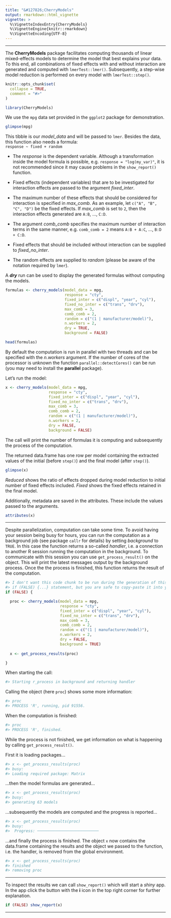 ```yaml
---
title: "&#127826;CherryModels"
output: rmarkdown::html_vignette
vignette: >
  %\VignetteIndexEntry{CherryModels}
  %\VignetteEngine{knitr::rmarkdown}
  %\VignetteEncoding{UTF-8}
---
```


<hr>

The <b>CherryModels</b> package facilitates computing thousands of linear mixed-effects models to determine the model that best explains your data. To this end, all combinations of fixed effects with and without interaction are generated and computed with `lmerTest::lmer()`. Subsequently, a step-wise model reduction is performed on every model with `lmerTest::step()`.  

```r
knitr::opts_chunk$set(
  collapse = TRUE,
  comment = "#>"
)
```

```r
library(CherryModels)
```

We use the `mpg` data set provided in the `ggplot2` package for demonstration.
```r
glimpse(mpg)
```

This tibble is our *model_data* and will be passed to `lmer`. Besides the data, this function also needs a formula: <br> 
`response ~ fixed + random`

- The *response* is the dependent variable. Although a transformation inside the model formula is possible, e.g. `response = "log(my_var)"`, it is not recommended since it may cause problems in the `show_report()` function.

- Fixed effects (independent variables) that are to be investigated for interaction effects are passed to the argument *fixed_inter*. 

- The maximum number of these effects that should be considered for interaction is specified in *max_comb*. As an example, let `c("A", "B", "C", "D")` be the fixed effects. If *max_comb* is set to `2`, then the interaction effects generated are `A:B`, ..., `C:D`. 

- The argument *comb_comb* specifies the maximum number of interaction terms in the same manner, e.g. `comb_comb = 2` means `A:B + A:C`, ..., `B:D + C:D`.

- Fixed effects that should be included without interaction can be supplied to *fixed_no_inter*.

- The random effects are supplied to *random* (please be aware of the notation required by `lmer`).

A <i><b>dry</b></i> run can be used to display the generated formulas without computing the models.

```r
formulas <- cherry_models(model_data = mpg,
                          response = "cty",
                          fixed_inter = c("displ", "year", "cyl"),
                          fixed_no_inter = c("trans", "drv"),
                          max_comb = 3,
                          comb_comb = 2,
                          random = c("(1 | manufacturer/model)"),
                          n.workers = 2,
                          dry = TRUE,
                          background = FALSE)

head(formulas)
```

By default the computation is run in parallel with two threads and can be specified with the *n.workers* argument. If the number of cores of the processor is unknown the function `parallel::detectCores()` can be run (you may need to install the **parallel** package).

Let's run the model:

```r
x <- cherry_models(model_data = mpg,
                   response = "cty",
                   fixed_inter = c("displ", "year", "cyl"),
                   fixed_no_inter = c("trans", "drv"),
                   max_comb = 3,
                   comb_comb = 2,
                   random = c("(1 | manufacturer/model)"),
                   n.workers = 2,
                   dry = FALSE,
                   background = FALSE)
```

The call will print the number of formulas it is computing and subsequently the process of the computation.

The returned data.frame has one row per model containing the extracted values of the initial (before `step()`) and the final model (after `step()`).

```r
glimpse(x)
```

*Reduced* shows the ratio of effects dropped during model reduction to initial number of fixed effects included. *Fixed* shows the fixed effects retained in the final model.

Additionally, metadata are saved in the attributes. These include the values passed to the arguments.

```r
attributes(x)
```

<hr>

Despite parallelization, computation can take some time. To avoid having your session being busy for hours, you can run the computation as a background job (see package `callr` for details) by setting *background* to `TRUE`. In this case the function returns a so-called *handler*, i.e. a connection to another R session running the computation in the background. To communicate with this session you can use `get_process_result()` on the object. This will print the latest messages output by the background process. Once the the process is finished, this function returns the result of the computation.

```r
#> I don't want this code chunk to be run during the generation of this document, hence the 
#> if (FALSE) {...} statement, but you are safe to copy-paste it into your console and run it.
if (FALSE) { 

  proc <- cherry_models(model_data = mpg,
                        response = "cty",
                        fixed_inter = c("displ", "year", "cyl"),
                        fixed_no_inter = c("trans", "drv"),
                        max_comb = 3,
                        comb_comb = 2,
                        random = c("(1 | manufacturer/model)"),
                        n.workers = 2,
                        dry = FALSE,
                        background = TRUE)
  
  x <- get_process_results(proc)

}
```

When starting the call:

```r
#> Starting r_process in background and returning handler
```

Calling the object (here `proc`) shows some more information:

```r
#> proc
#> PROCESS 'R', running, pid 91556.
```

When the computation is finished:

```r
#> proc
#> PROCESS 'R', finished.
```

While the process is not finished, we get information on what is happening by calling `get_process_result()`.

First it is loading packages...

```r
#> x <- get_process_results(proc)
#> busy:
#> Loading required package: Matrix
```

...then the model formulas are generated...

```r
#> x <- get_process_results(proc)
#> busy:
#> generating 63 models
```

...subsequently the models are computed and the progress is reported...

```r
#> x <- get_process_results(proc)
#> busy:
#>  Progress: ───────────────────────────                                      100%
```

...and finally the process is finished. The object `x` now contains the data.frame containing the results and the object we passed to the function, i.e. the handler, is removed from the global environment.

```r
#> x <- get_process_results(proc)
#> finished
#> removing proc
```

<hr>

To inspect the results we can call `show_report()` which will start a *shiny* app. In the app click the button with the <b>i</b> icon in the top right corner for further explanation.

```r
if (FALSE) show_report(x)
```

<hr>
<br>
<br>
<br>
